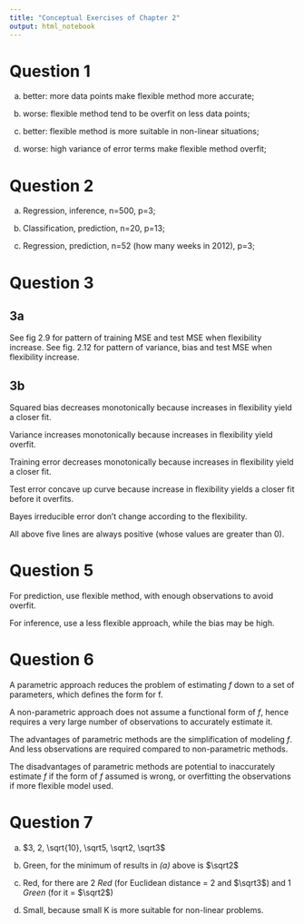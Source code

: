 ```yaml
---
title: "Conceptual Exercises of Chapter 2"
output: html_notebook
---
```


# Question 1

(a) better: more data points make flexible method more accurate;

(b) worse: flexible method tend to be overfit on less data points;

(c) better: flexible method is more suitable in non-linear situations;

(d) worse: high variance of error terms make flexible method overfit;

# Question 2

(a) Regression, inference, n=500, p=3;

(b) Classification, prediction, n=20, p=13;

(c) Regression, prediction, n=52 (how many weeks in 2012), p=3;

# Question 3

## 3a
See fig 2.9 for pattern of training MSE and test MSE when flexibility increase. See fig. 2.12 for pattern of variance, bias and test MSE when flexibility increase.

## 3b

Squared bias decreases monotonically because increases in flexibility yield a closer fit.

Variance increases monotonically because increases in flexibility yield overfit.

Training error decreases monotonically because increases in flexibility yield a closer fit.

Test error concave up curve because increase in flexibility yields a closer fit before it overfits.

Bayes irreducible error don't change according to the flexibility.

All above five lines are always positive (whose values are greater than 0).

# Question 5

For prediction, use flexible method, with enough observations to avoid overfit.

For inference, use a less flexible approach, while the bias may be high.

# Question 6

A parametric approach reduces the problem of estimating $f$ down to a set of parameters,
which defines the form for f.

A non-parametric approach does not assume a functional form of $f$,
hence requires a very large number of observations to accurately estimate it.

The advantages of parametric methods are the simplification of modeling $f$.
And less observations are required compared to non-parametric methods.

The disadvantages of parametric methods are potential to inaccurately estimate $f$
if the form of $f$ assumed is wrong, or overfitting the observations if more flexible model used.

# Question 7

(a) $3, 2, \sqrt{10}, \sqrt5, \sqrt2, \sqrt3$

(b) Green, for the minimum of results in *(a)* above is $\sqrt2$

(c) Red, for there are 2 *Red* (for Euclidean distance = 2 and $\sqrt3$) and 1 *Green* (for it = $\sqrt2$)

(d) Small, because small K is more suitable for non-linear problems.

